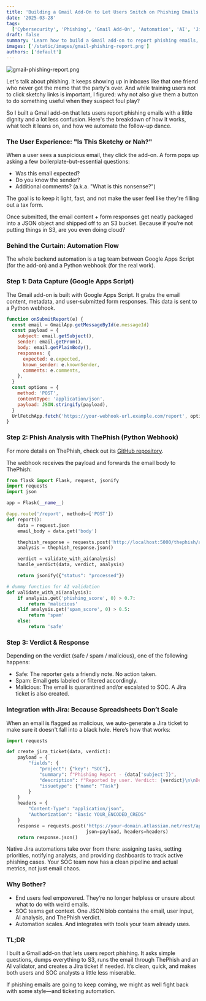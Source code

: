 ```yaml
---
title: 'Building a Gmail Add-On to Let Users Snitch on Phishing Emails (and Automate the Aftermath)'
date: '2025-03-28'
tags:
  ['Cybersecurity', 'Phishing', 'Gmail Add-On', 'Automation', 'AI', 'Jira', 'SOC', 'Open-Source']
draft: false
summary: 'Learn how to build a Gmail add-on to report phishing emails, automate analysis with AI and ThePhish, and integrate with Jira for streamlined SOC operations.'
images: ['/static/images/gmail-phishing-report.png']
authors: ['default']
---
```


![gmail-phishing-report.png](/static/images/gmail-phishing-report.png)

Let's talk about phishing. It keeps showing up in inboxes like that one friend who never got the memo that the party's over. And while training users not to click sketchy links is important, I figured: why not also give them a button to do something useful when they suspect foul play?

So I built a Gmail add-on that lets users report phishing emails with a little dignity and a lot less confusion. Here's the breakdown of how it works, what tech it leans on, and how we automate the follow-up dance.

### The User Experience: "Is This Sketchy or Nah?"

When a user sees a suspicious email, they click the add-on. A form pops up asking a few boilerplate-but-essential questions:

- Was this email expected?
- Do you know the sender?
- Additional comments? (a.k.a. "What is this nonsense?")

The goal is to keep it light, fast, and not make the user feel like they're filling out a tax form.

Once submitted, the email content + form responses get neatly packaged into a JSON object and shipped off to an S3 bucket. Because if you’re not putting things in S3, are you even doing cloud?

### Behind the Curtain: Automation Flow

The whole backend automation is a tag team between Google Apps Script (for the add-on) and a Python webhook (for the real work).

### Step 1: Data Capture (Google Apps Script)

The Gmail add-on is built with Google Apps Script. It grabs the email content, metadata, and user-submitted form responses. This data is sent to a Python webhook.

```javascript title="Phishing Email Reporter"
function onSubmitReport(e) {
  const email = GmailApp.getMessageById(e.messageId)
  const payload = {
    subject: email.getSubject(),
    sender: email.getFrom(),
    body: email.getPlainBody(),
    responses: {
      expected: e.expected,
      known_sender: e.knownSender,
      comments: e.comments,
    },
  }
  const options = {
    method: 'POST',
    contentType: 'application/json',
    payload: JSON.stringify(payload),
  }
  UrlFetchApp.fetch('https://your-webhook-url.example.com/report', options)
}
```

### Step 2: Phish Analysis with ThePhish (Python Webhook)

For more details on ThePhish, check out its [GitHub repository](https://github.com/emalderson/ThePhish).

The webhook receives the payload and forwards the email body to ThePhish:

```python title="Webhook Phishing Email Receiver"
from flask import Flask, request, jsonify
import requests
import json

app = Flask(__name__)

@app.route('/report', methods=['POST'])
def report():
    data = request.json
    email_body = data.get('body')

    thephish_response = requests.post('http://localhost:5000/thephish/analyze', json={"content": email_body})
    analysis = thephish_response.json()

    verdict = validate_with_ai(analysis)
    handle_verdict(data, verdict, analysis)

    return jsonify({"status": "processed"})

# dummy function for AI validation
def validate_with_ai(analysis):
    if analysis.get('phishing_score', 0) > 0.7:
        return 'malicious'
    elif analysis.get('spam_score', 0) > 0.5:
        return 'spam'
    else:
        return 'safe'
```

### Step 3: Verdict & Response

Depending on the verdict (safe / spam / malicious), one of the following happens:

- Safe: The reporter gets a friendly note. No action taken.
- Spam: Email gets labeled or filtered accordingly.
- Malicious: The email is quarantined and/or escalated to SOC. A Jira ticket is also created.

### Integration with Jira: Because Spreadsheets Don’t Scale

When an email is flagged as malicious, we auto-generate a Jira ticket to make sure it doesn't fall into a black hole. Here’s how that works:

```python title="Jira Ticket Creation"
import requests

def create_jira_ticket(data, verdict):
    payload = {
        "fields": {
            "project": {"key": "SOC"},
            "summary": f"Phishing Report - {data['subject']}",
            "description": f"Reported by user. Verdict: {verdict}\n\nDetails:\n{json.dumps(data, indent=2)}",
            "issuetype": {"name": "Task"}
        }
    }
    headers = {
        "Content-Type": "application/json",
        "Authorization": "Basic YOUR_ENCODED_CREDS"
    }
    response = requests.post('https://your-domain.atlassian.net/rest/api/2/issue/',
                             json=payload, headers=headers)
    return response.json()
```

Native Jira automations take over from there: assigning tasks, setting priorities, notifying analysts, and providing dashboards to track active phishing cases. Your SOC team now has a clean pipeline and actual metrics, not just email chaos.

### Why Bother?

- End users feel empowered. They’re no longer helpless or unsure about what to do with weird emails.
- SOC teams get context. One JSON blob contains the email, user input, AI analysis, and ThePhish verdict.
- Automation scales. And integrates with tools your team already uses.

### TL;DR

I built a Gmail add-on that lets users report phishing. It asks simple questions, dumps everything to S3, runs the email through ThePhish and an AI validator, and creates a Jira ticket if needed. It’s clean, quick, and makes both users and SOC analysts a little less miserable.

If phishing emails are going to keep coming, we might as well fight back with some style—and ticketing automation.
